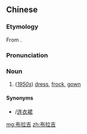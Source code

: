 ==Chinese==
{{zh-forms}}

===Etymology===
From {{etyl|ru|zh}} {{m|ru|пла́тье||dress, gown}}.

===Pronunciation===
{{zh-pron
|m=bùlāji
|cat=n
}}

===Noun===
{{zh-noun}}

# (''[http://eladies.sina.com.cn/fa/2009/0727/1648894072.shtml 1950s]'') [[dress]], [[frock]], [[gown]]

====Synonyms====
* {{l|zh|連衣裙}}/[[连衣裙]]

[[mg:布拉吉]]
[[zh:布拉吉]]
